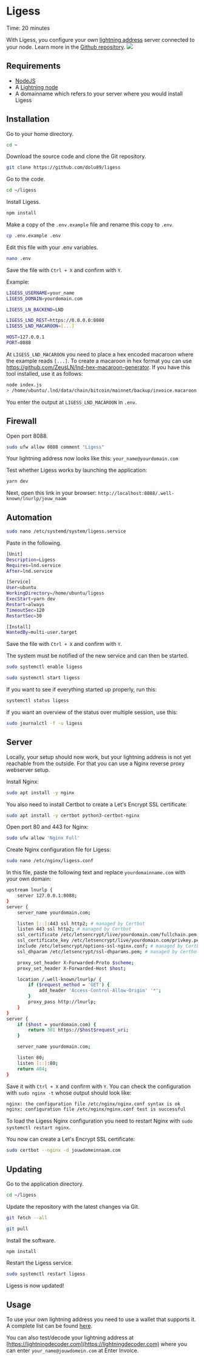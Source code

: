 
# Ligess

<Callout emoji="&#x2139;">
	Time: 20 minutes
</Callout>

With Ligess, you configure your own [lightning address](https://lightningaddress.com/) server connected to your node. Learn more in the [Github repository](https://github.com/Dolu89/ligess).
![](https://i.imgur.com/DIV5q8q.png)

## Requirements

* [NodeJS](/nl/raspberry-pi/common-dependencies#nodejs)
* A [Lightning node](/nl/lightning/installation)
* A domainname which refers to your server where you would install Ligess

## Installation

Go to your home directory.
```bash
cd ~
```

Download the source code and clone the Git repository.
```bash
git clone https://github.com/dolu89/ligess
```

Go to the code.
```bash
cd ~/ligess
```

Install Ligess.
```bash
npm install
```

Make a copy of the `.env.example` file and rename this copy to `.env`.
```bash
cp .env.example .env
```

Edit this file with your .env variables.
```bash
nano .env
```
Save the file with `Ctrl + X` and confirm with `Y`.

Example:

```bash
LIGESS_USERNAME=your_name
LIGESS_DOMAIN=yourdomain.com

LIGESS_LN_BACKEND=LND

LIGESS_LND_REST=https://0.0.0.0:8080
LIGESS_LND_MACAROON=[...]

HOST=127.0.0.1
PORT=8088
```
At `LIGESS_LND_MACAROON` you need to place a hex encoded macaroon where the example reads `[...]`.
To create a macaroon in hex format you can use https://github.com/ZeusLN/lnd-hex-macaroon-generator.
If you have this tool installed, use it as follows:
```bash
node index.js
> /home/ubuntu/.lnd/data/chain/bitcoin/mainnet/backup/invoice.macaroon
```

You enter the output at `LIGESS_LND_MACAROON` in `.env`.

## Firewall

Open port 8088.

```bash
sudo ufw allow 8088 comment "Ligess"
```

Your lightning address now looks like this: `your_name@yourdomain.com`

Test whether Ligess works by launching the application:
```bash
yarn dev
```
Next, open this link in your browser:
`http://localhost:8088/.well-known/lnurlp/jouw_naam`

## Automation

```bash
sudo nano /etc/systemd/system/ligess.service
```

Paste in the following.
```bash
[Unit]
Description=Ligess
Requires=lnd.service
After=lnd.service

[Service]
User=ubuntu
WorkingDirectory=/home/ubuntu/ligess
ExecStart=yarn dev
Restart=always
TimeoutSec=120
RestartSec=30

[Install]
WantedBy=multi-user.target
```

Save the file with `Ctrl + X` and confirm with `Y`.

The system must be notified of the new service and can then be started.

```bash
sudo systemctl enable ligess
```
```bash
sudo systemctl start ligess
```

If you want to see if everything started up properly, run this:

```bash
systemctl status ligess
```

If you want an overview of the status over multiple session, use this:

```bash
sudo journalctl -f -u ligess
```

## Server

Locally, your setup should now work, but your lightning address is not yet reachable from the outside.
For that you can use a Nginx reverse proxy webserver setup.

Install Nginx:

```bash
sudo apt install -y nginx
```

You also need to install Certbot to create a Let's Encrypt SSL certificate:

```bash
sudo apt install -y certbot python3-certbot-nginx
```

Open port 80 and 443 for Nginx:

```bash
sudo ufw allow 'Nginx Full'
```

Create Nginx configuration file for Ligess:

```bash
sudo nano /etc/nginx/ligess.conf
```

In this file, paste the following text and replace `yourdomainname.com` with your own domain:

```bash
upstream lnurlp {
    server 127.0.0.1:8088;
}
server {
    server_name yourdomain.com;

    listen [::]:443 ssl http2; # managed by Certbot
    listen 443 ssl http2; # managed by Certbot
    ssl_certificate /etc/letsencrypt/live/yourdomain.com/fullchain.pem; # managed by Certbot
    ssl_certificate_key /etc/letsencrypt/live/yourdomain.com/privkey.pem; # managed by Certbot
    include /etc/letsencrypt/options-ssl-nginx.conf; # managed by Certbot
    ssl_dhparam /etc/letsencrypt/ssl-dhparams.pem; # managed by Certbot

    proxy_set_header X-Forwarded-Proto $scheme;
    proxy_set_header X-Forwarded-Host $host;

    location /.well-known/lnurlp/ {
        if ($request_method = 'GET') {
            add_header 'Access-Control-Allow-Origin' '*';
        }
        proxy_pass http://lnurlp;
    }
}
server {
    if ($host = yourdomain.com) {
        return 301 https://$host$request_uri;
    }

    server_name yourdomain.com;

    listen 80;
    listen [::]:80;
    return 404;
}
```

Save it with `Ctrl + X` and confirm with `Y`.
You can check the configuration with `sudo nginx -t` whose output should look like:

```bash
nginx: the configuration file /etc/nginx/nginx.conf syntax is ok
nginx: configuration file /etc/nginx/nginx.conf test is successful
```

To load the Ligess Nginx configuration you need to restart Nginx with `sudo systemctl restart nginx`.

You now can create a Let's Encrypt SSL certificate:

```bash
sudo certbot --nginx -d jouwdomeinnaam.com
```

## Updating

Go to the application directory.

```bash
cd ~/ligess
```

Update the repository with the latest changes via Git.


```bash
git fetch --all
```
```bash
git pull
```

Install the software.

```bash
npm install
```

Restart the Ligess service.

```bash
sudo systemctl restart ligess
```

Ligess is now updated!

## Usage

To use your own lightning address you need to use a wallet that supports it. A complete list can be found [here](https://github.com/andrerfneves/lightning-address#wallets-supported).

You can also test/decode your lightning address at [https://lightningdecoder.com](https://lightningdecoder.com) where you can enter `your_name@jouwdomein.com` at Enter Invoice.